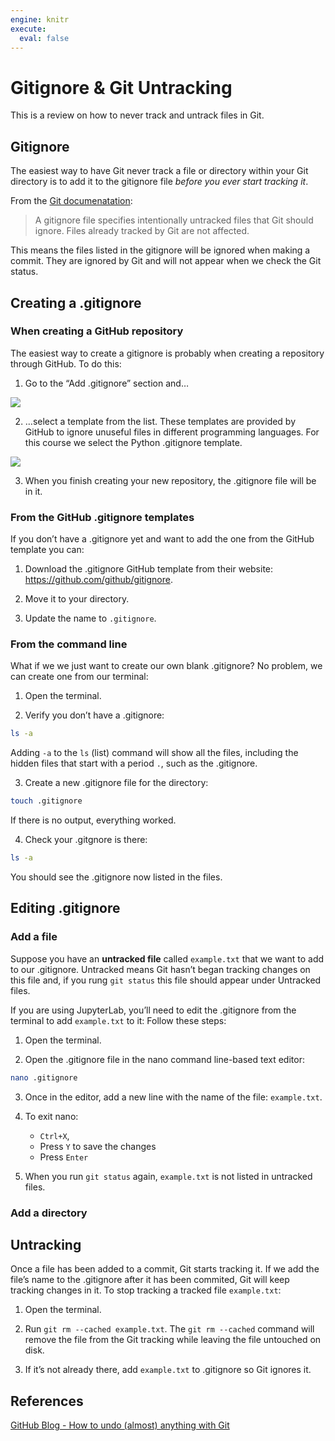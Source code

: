 ```yaml
---
engine: knitr
execute:
  eval: false
---
```


# Gitignore & Git Untracking

This is a review on how to never track and untrack files in Git.

## Gitignore
The easiest way to have Git never track a file or directory within your Git directory is to add it to the gitignore file *before you ever start tracking it*. 

From the [Git documenatation](https://git-scm.com/docs/gitignore):

>A gitignore file specifies intentionally untracked files that Git should ignore. Files already tracked by Git are not affected.

This means the files listed in the gitignore will be ignored when making a commit. They are ignored by Git and will not appear when we check the Git status. 


## Creating a .gitignore

### When creating a GitHub repository
The easiest way to create a gitignore is probably when creating a repository through GitHub. 
To do this:

1. Go to the "Add .gitignore" section and...

![](/images/git/add-gitignore.png)

2. ...select a template from the list. These templates are provided by GitHub to ignore unuseful files in different programming languages. For this course we select the Python .gitignore template. 

![](/images/git/select-gitignore-template.png)

3. When you finish creating your new repository, the .gitignore file will be in it. 

### From the GitHub .gitignore templates

If you don't have a .gitignore yet and want to add the one from the GitHub template you can:

1. Download the .gitignore GitHub template from their website: [https://github.com/github/gitignore](https://github.com/github/gitignore).

2. Move it to your directory.

3. Update the name to `.gitignore`. 

### From the command line 
What if we we just want to create our own blank .gitignore? 
No problem, we can create one from our terminal:

1. Open the terminal.

2. Verify you don't have a .gitignore:
```bash
ls -a
```

Adding `-a` to the `ls` (list) command will show all the files, including the hidden files that start with a period `.`, such as the .gitignore. 

3. Create a new .gitignore file for the directory:

```bash
touch .gitignore
```

If there is no output, everything worked. 

4. Check your .gitgnore is there:
```bash
ls -a
```

You should see the .gitignore now listed in the files. 


## Editing .gitignore

### Add a file
Suppose you have an **untracked file** called `example.txt` that we want to add to our .gitignore. 
Untracked means Git hasn't began tracking changes on this file and, if you rung `git status` this file should appear under Untracked files. 

If you are using JupyterLab, you'll need to edit the .gitignore from the terminal to add `example.txt` to it:
Follow these steps:

1. Open the terminal.

2. Open the .gitignore file in the nano command line-based text editor:

```bash
nano .gitignore
```

3. Once in the editor, add a new line with the name of the file: `example.txt`. 

4. To exit nano: 
    - `Ctrl+X`, 
    - Press `Y` to save the changes
    - Press `Enter` 

5. When you run `git status` again, `example.txt` is not listed in untracked files. 

### Add a directory

## Untracking
Once a file has been added to a commit, Git starts tracking it. 
If we add the file's name to the .gitignore after it has been commited, Git will keep tracking changes in it. 
To stop tracking a tracked file `example.txt`:

1. Open the terminal.

2. Run `git rm --cached example.txt`. 
The `git rm --cached` command will remove the file from the Git tracking while leaving the file untouched on disk. 

3. If it's not already there, add `example.txt` to .gitignore so Git ignores it. 

## References
[GitHub Blog - How to undo (almost) anything with Git](https://github.blog/2015-06-08-how-to-undo-almost-anything-with-git/)